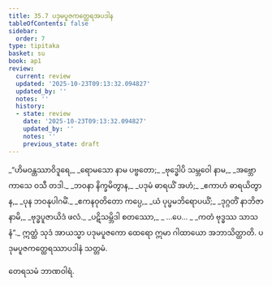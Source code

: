 ```yaml
---
title: 35.7 ပဒုမပူဇကတ္ထေရအပဒါန
tableOfContents: false
sidebar:
  order: 7
type: tipitaka
basket: su
book: ap1
review:
  current: review
  updated: '2025-10-23T09:13:32.094827'
  updated_by: ''
  notes: ''
  history:
  - state: review
    date: '2025-10-23T09:13:32.094827'
    updated_by: ''
    notes: ''
    previous_state: draft
---
```



<ReviewStatus review={frontmatter.review} showDetails={true} />

<HypothesisAnnotation frontmatter={frontmatter} />

<DynamicBreadcrumb />

<Division number="44" book="ap1" e="ch" v="20" p="322">

<Paragraph number="3936" type="verses" book="ap1">
_“ဟိမဝန္တဿာဝိဒူရေ,_  
_ရောမသော နာမ ပဗ္ဗတော;_  
_ဗုဒ္ဓေါပိ သမ္ဘဝေါ နာမ,_  
_အဗ္ဘောကာသေ ဝသီ တဒါ._  

</Paragraph>

</Division>
<Division number="45" book="ap1" e="ch" v="20" p="322">

<Paragraph number="3937" type="verses" book="ap1">
_ဘဝနာ နိက္ခမိတွာန,_  
_ပဒုမံ ဓာရယိံ အဟံ;_  
_ဧကာဟံ ဓာရယိတွာန,_  
_ပုန ဘဝနုပါဂမိံ._  

</Paragraph>

</Division>
<Division number="46" book="ap1" e="ch" v="20" p="322">

<Paragraph number="3938" type="verses" book="ap1">
_ဧကနဝုတိတော ကပ္ပေ,_  
_ယံ ပုပ္ဖမဘိရောပယိံ;_  
_ဒုဂ္ဂတိံ နာဘိဇာနာမိ,_  
_ဗုဒ္ဓပူဇာယိဒံ ဖလံ._  

</Paragraph>

</Division>
<Division number="47" book="ap1" e="ch" v="20" p="322">

<Paragraph number="3939" type="verses" book="ap1">
_ပဋိသမ္ဘိဒါ စတဿော,_  
_ …ပေ… _  
_ကတံ ဗုဒ္ဓဿ သာသနံ”._  

</Paragraph>

<Paragraph number="3940" book="ap1">
ဣတ္ထံ သုဒံ အာယသ္မာ ပဒုမပူဇကော ထေရော ဣမာ ဂါထာယော အဘာသိတ္ထာတိ.

</Paragraph>
</Division>

<Paragraph number="3941" type="center" book="ap1">
ပဒုမပူဇကတ္ထေရဿာပဒါနံ သတ္တမံ.

  
တေရသမံ ဘာဏဝါရံ.
</Paragraph>